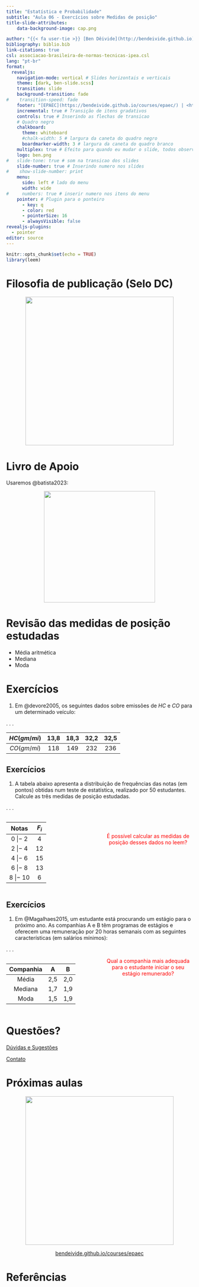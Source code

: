 ```yaml
---
title: "Estatística e Probabilidade"
subtitle: "Aula 06 - Exercícios sobre Medidas de posição"
title-slide-attributes:
    data-background-image: cap.png

author: "{{< fa user-tie >}} [Ben Dêivide](http://bendeivide.github.io) | {{< fa school >}} [UFSJ](https://www.ufsj.edu.br/)"
bibliography: biblio.bib
link-citations: true
csl: associacao-brasileira-de-normas-tecnicas-ipea.csl
lang: "pt-br"
format: 
  revealjs:
    navigation-mode: vertical # Slides horizontais e verticais
    theme: [dark, ben-slide.scss]
    transition: slide
    background-transition: fade
#    transition-speed: fade
    footer: "[EPAEC](https://bendeivide.github.io/courses/epaec/) | <https://bendeivide.github.io/>" # Rodapé
    incremental: true # Transição de itens gradativos
    controls: true # Inserindo as flechas de transicao
    # Quadro negro
    chalkboard: 
      theme: whiteboard
      #chalk-width: 5 # largura da caneta do quadro negro
      boardmarker-width: 3 # largura da caneta do quadro branco
    multiplex: true # Efeito para quando eu mudar o slide, todos observarao mudando em seus browsers tbm
    logo: ben.png
#   slide-tone: true # som na transicao dos slides
    slide-number: true # Inserindo numero nos slides
#    show-slide-number: print
    menu:
      side: left # lado do menu
      width: wide
#     numbers: true # inserir numero nos itens do menu
    pointer: # Plugin para o ponteiro
      - key: q
      - color: red
      - pointerSize: 16
      - alwaysVisible: false
revealjs-plugins:
  - pointer
editor: source
---
```


```r
knitr::opts_chunk$set(echo = TRUE)
library(leem)
```

# Filosofia de publicação (Selo DC) {background-image="cap02.png"}

<a href="https://bendeivide.github.io/dc/" target="_blank" style="text-align: center;">

<img src="SeloDC-branco.png" width = "400">

</a>

# Livro de Apoio {background-image="cap02.png"}

Usaremos @batista2023:

<a href="https://bendeivide.github.io/books/epaec/" target="_blank" style="text-align: center;">

<img src="hardcover.png" width = "300">

</a>

# Revisão das medidas de posição estudadas {background-image="cap02.png"}

-   Média aritmética
-   Mediana
-   Moda

# Exercícios {background-image="cap02.png"}

1.  Em @devore2005, os seguintes dados sobre emissões de $HC$ e $CO$ para um determinado veículo:

. . .

| $HC (gm/mi)$ | 13,8 | 18,3 | 32,2 | 32,5 |
|:----------------------:|:----:|:----:|:----:|:----:|
| $CO (gm/mi)$ | 118  | 149  | 232  | 236  |

## Exercícios {background-image="cap02.png"}

1.  A tabela abaixo apresenta a distribuição de frequências das notas (em pontos) obtidas num teste de estatística, realizado por 50 estudantes. Calcule as três medidas de posição estudadas.

. . .

:::: {.columns}

::: {.column width="50%"}

<font size="+2">

|  Notas   | *F*<sub>*i*</sub> |
|:--------:|:-----------------:|
| 0 \|− 2  |         4         |
| 2 \|− 4  |        12         |
| 4 \|− 6  |        15         |
| 6 \|− 8  |        13         |
| 8 \|− 10 |         6         |

</font>


:::

::: {.column width="50%"}



</br>

<center>
[É possível calcular as medidas de posição desses dados no leem?]{.fragment style="color:red;"}
</center>

:::

::::





## Exercícios {background-image="cap02.png"}

1.  Em @Magalhaes2015, um estudante está procurando um estágio para o próximo ano. As companhias A e B têm programas de estágios e oferecem uma remuneração por 20 horas semanais com as seguintes características (em salários mínimos):

. . .

:::: {.columns}

::: {.column width="50%"}

<font size="+2">

| Companhia |  A  |  B  |
|:---------:|:---:|:---:|
|   Média   | 2,5 | 2,0 |
|  Mediana  | 1,7 | 1,9 |
|   Moda    | 1,5 | 1,9 |

</font>


:::

::: {.column width="50%"}


<center>
[Qual a companhia mais adequada para o estudante iniciar o seu estágio remunerado?]{.fragment style="color:red;"}
</center>

:::

::::






# Questões? {background-image="cap02.png"}

[Dúvidas e Sugestões](https://bendeivide.github.io/){preview-link="true"}

[Contato](https://bendeivide.github.io/#contact){preview-link="true"}

# Próximas aulas {data-transition="zoom" background-image="cap02.png"}

<a href="https://bendeivide.github.io/courses/epaec/" target="_blank" style="text-align: center;">

<img src="ben.png" width = "400">

</a> <center> <a href="/courses/epaec"  target="_blank" >bendeivide.github.io/courses/epaec</a> </center>

# Referências {background-image="cap02.png"}

<!-- 

::: {.notes} 

📝 Mostrar a relação do Método científico com as Definições gerais da estatística (Smoothdraw)

:::



:::: {.columns}

::: {.column width="90%"}

```r
library(leem)
atot <- c(1245870, 903207.02, 237765.20, 1559167.89,
          276419.84, 164123.96, 277466.76, 223644.53, 142470.76)
atot |>
  new_leem(variable = 2) # ou new_leem(variable = "continuous")
```

```r
library(leem)
atot <- c(1245870, 903207.02, 237765.20, 1559167.89,
          276419.84, 164123.96, 277466.76, 223644.53, 142470.76)
atotleem <- new_leem(atot, variable = 2) # ou new_leem(variable = "discrete")
atotleem
class(atotleem)
```

:::

::: {.column width="10%"}

<center>

<img src="leem.png" title="Imagens: Logo leem" width = "500">

</center>

:::

::::



::: {.nonincremental}

-   Introdução
    -   Nossa vida atual é assim hoje!

:::


-->
